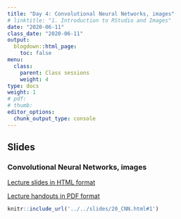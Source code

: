 ```yaml
---
title: "Day 4: Convolutional Neural Networks, images"
# linktitle: "1. Introduction to RStudio and Images"
date: "2020-06-11"
class_date: "2020-06-11"
output:
  blogdown::html_page:
    toc: false
menu:
  class:
    parent: Class sessions
    weight: 4
type: docs
weight: 1
# pdf: 
# thumb: 
editor_options: 
  chunk_output_type: console
---
```



## Slides

### Convolutional Neural Networks, images

<a href="../../slides/20_CNN.html#1" target="_blank">Lecture slides in HTML format</a>

<a href="../../slides/20_CNN.pdf" target="_blank">Lecture handouts in PDF format</a>

```r
knitr::include_url('../../slides/20_CNN.html#1')
```

